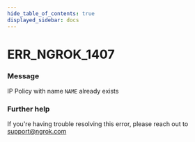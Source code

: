 ```yaml
---
hide_table_of_contents: true
displayed_sidebar: docs
---
```



# ERR_NGROK_1407

### Message

IP Policy with name `NAME` already exists

### Further help

If you're having trouble resolving this error, please reach out to [support@ngrok.com](mailto:support@ngrok.com?subject=Help%20with%20ERR_NGROK_1407)

<ErrorDetails error="err_ngrok_1407" />
